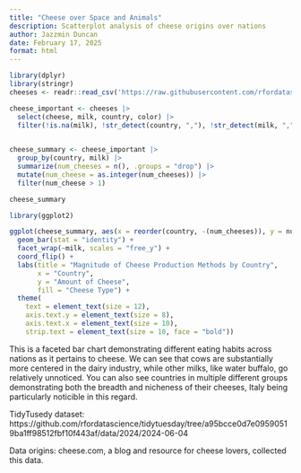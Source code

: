 ```yaml
---
title: "Cheese over Space and Animals"
description: Scatterplot analysis of cheese origins over nations
author: Jazzmin Duncan
date: February 17, 2025
format: html
---
```


```r

library(dplyr)
library(stringr)
cheeses <- readr::read_csv('https://raw.githubusercontent.com/rfordatascience/tidytuesday/main/data/2024/2024-06-04/cheeses.csv')

cheese_important <- cheeses |> 
  select(cheese, milk, country, color) |>
  filter(!is.na(milk), !str_detect(country, ","), !str_detect(milk, ","))

         
cheese_summary <- cheese_important |> 
  group_by(country, milk) |> 
  summarize(num_cheeses = n(), .groups = "drop") |>
  mutate(num_cheese = as.integer(num_cheeses)) |>
  filter(num_cheese > 1)

cheese_summary
```

```r
library(ggplot2)

ggplot(cheese_summary, aes(x = reorder(country, -(num_cheeses)), y = num_cheeses, fill = milk)) +
  geom_bar(stat = "identity") +
  facet_wrap(~milk, scales = "free_y") +
  coord_flip() +
  labs(title = "Magnitude of Cheese Production Methods by Country",
       x = "Country",
       y = "Amount of Cheese",
       fill = "Cheese Type") +
  theme(
    text = element_text(size = 12),
    axis.text.y = element_text(size = 8),
    axis.text.x = element_text(size = 10),
    strip.text = element_text(size = 10, face = "bold"))

```
This is a faceted bar chart demonstrating different eating habits across nations as it pertains to cheese. We can see that cows are substantially more centered in the dairy industry, while other milks, like water buffalo, go relatively unnoticed. You can also see countries in multiple different groups demonstrating both the breadth and nicheness of their cheeses, Italy being particularly noticible in this regard. 

TidyTusedy dataset: https://github.com/rfordatascience/tidytuesday/tree/a95bcce0d7e09590519ba1ff98512fbf10f443af/data/2024/2024-06-04

Data origins: cheese.com, a blog and resource for cheese lovers, collected this data. 
